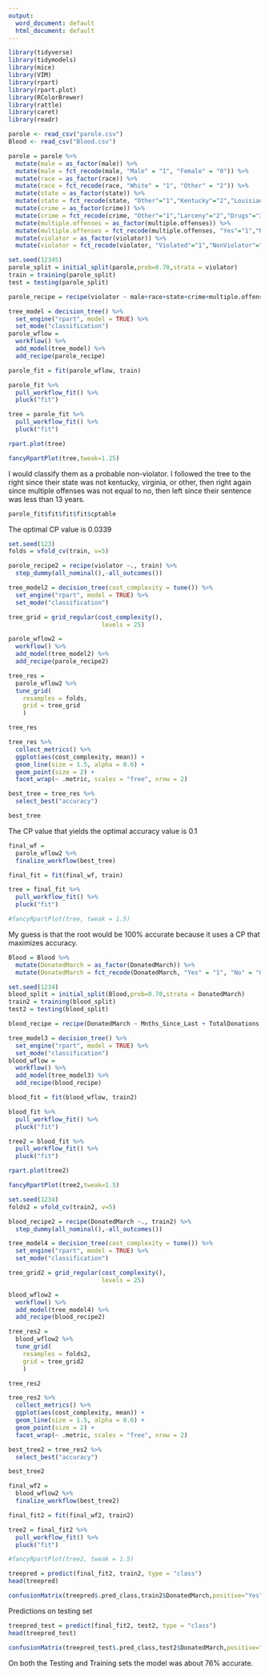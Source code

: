 ---
output:
  word_document: default
  html_document: default
---
```{r include=FALSE}
library(tidyverse)
library(tidymodels)
library(mice)
library(VIM)
library(rpart)
library(rpart.plot)
library(RColorBrewer)
library(rattle)
library(caret)
library(readr)
```
```{r}
parole <- read_csv("parole.csv")
Blood <- read_csv("Blood.csv")
```

```{r}
parole = parole %>%
  mutate(male = as_factor(male)) %>% 
  mutate(male = fct_recode(male, "Male" = "1", "Female" = "0")) %>%
  mutate(race = as_factor(race)) %>%
  mutate(race = fct_recode(race, "White" = "1", "Other" = "2")) %>%
  mutate(state = as_factor(state)) %>%
  mutate(state = fct_recode(state, "Other"="1","Kentucky"="2","Louisiana"="3","Virginia"="4")) %>%
  mutate(crime = as_factor(crime)) %>%
  mutate(crime = fct_recode(crime, "Other"="1","Larceny"="2","Drugs"="3","Driving"="4")) %>%
  mutate(multiple.offenses = as_factor(multiple.offenses)) %>%
  mutate(multiple.offenses = fct_recode(multiple.offenses, "Yes"="1","No"="0")) %>%
  mutate(violator = as_factor(violator)) %>%
  mutate(violator = fct_recode(violator, "Violated"="1","NonViolator"="0"))
```

```{r}
set.seed(12345)
parole_split = initial_split(parole,prob=0.70,strata = violator)
train = training(parole_split)
test = testing(parole_split)
```

```{r}
parole_recipe = recipe(violator ~ male+race+state+crime+multiple.offenses+age+time.served+max.sentence, train)

tree_model = decision_tree() %>%
  set_engine("rpart", model = TRUE) %>%
  set_mode("classification")
parole_wflow =
  workflow() %>%
  add_model(tree_model) %>%
  add_recipe(parole_recipe)

parole_fit = fit(parole_wflow, train)
```

```{r}
parole_fit %>%
  pull_workflow_fit() %>%
  pluck("fit")
```

```{r}
tree = parole_fit %>%
  pull_workflow_fit() %>%
  pluck("fit")
```

```{r}
rpart.plot(tree)
```
```{r}
fancyRpartPlot(tree,tweak=1.25)
```


I would classify them as a probable non-violator. I followed the tree to the right since their state was not kentucky, virginia, or other, then right again since multiple offenses was not equal to no, then left since their sentence was less than 13 years.

```{r}
parole_fit$fit$fit$fit$cptable
```

The optimal CP value is 0.0339

```{r}
set.seed(123)
folds = vfold_cv(train, v=5)
```

```{r}
parole_recipe2 = recipe(violator ~., train) %>%
  step_dummy(all_nominal(),-all_outcomes())

tree_model2 = decision_tree(cost_complexity = tune()) %>% 
  set_engine("rpart", model = TRUE) %>% 
  set_mode("classification")

tree_grid = grid_regular(cost_complexity(),
                          levels = 25) 

parole_wflow2 = 
  workflow() %>% 
  add_model(tree_model2) %>% 
  add_recipe(parole_recipe2)

tree_res = 
  parole_wflow2 %>% 
  tune_grid(
    resamples = folds,
    grid = tree_grid
    )

tree_res
```

```{r}
tree_res %>%
  collect_metrics() %>%
  ggplot(aes(cost_complexity, mean)) +
  geom_line(size = 1.5, alpha = 0.6) +
  geom_point(size = 2) +
  facet_wrap(~ .metric, scales = "free", nrow = 2) 
```

```{r}
best_tree = tree_res %>%
  select_best("accuracy")

best_tree
```

The CP value that yields the optimal accuracy value is 0.1

```{r}
final_wf = 
  parole_wflow2 %>% 
  finalize_workflow(best_tree)
```

```{r}
final_fit = fit(final_wf, train)

tree = final_fit %>% 
  pull_workflow_fit() %>% 
  pluck("fit")

#fancyRpartPlot(tree, tweak = 1.5) 

```

My guess is that the root would be 100% accurate because it uses a CP that maximizes accuracy.

```{r}
Blood = Blood %>%
  mutate(DonatedMarch = as_factor(DonatedMarch)) %>%
  mutate(DonatedMarch = fct_recode(DonatedMarch, "Yes" = "1", "No" = "0"))
```

```{r}
set.seed(1234)
blood_split = initial_split(Blood,prob=0.70,strata = DonatedMarch)
train2 = training(blood_split)
test2 = testing(blood_split)
```

```{r}
blood_recipe = recipe(DonatedMarch ~ Mnths_Since_Last + TotalDonations + Total_Donated + Mnths_Since_First, train2)

tree_model3 = decision_tree() %>%
  set_engine("rpart", model = TRUE) %>%
  set_mode("classification")
blood_wflow =
  workflow() %>%
  add_model(tree_model3) %>%
  add_recipe(blood_recipe)

blood_fit = fit(blood_wflow, train2)
```

```{r}
blood_fit %>%
  pull_workflow_fit() %>%
  pluck("fit")
```

```{r}
tree2 = blood_fit %>%
  pull_workflow_fit() %>%
  pluck("fit")
```

```{r}
rpart.plot(tree2)
```
```{r}
fancyRpartPlot(tree2,tweak=1.5)
```

```{r}
set.seed(1234)
folds2 = vfold_cv(train2, v=5)
```

```{r}
blood_recipe2 = recipe(DonatedMarch ~., train2) %>%
  step_dummy(all_nominal(),-all_outcomes())

tree_model4 = decision_tree(cost_complexity = tune()) %>% 
  set_engine("rpart", model = TRUE) %>% 
  set_mode("classification")

tree_grid2 = grid_regular(cost_complexity(),
                          levels = 25) 

blood_wflow2 = 
  workflow() %>% 
  add_model(tree_model4) %>% 
  add_recipe(blood_recipe2)

tree_res2 = 
  blood_wflow2 %>% 
  tune_grid(
    resamples = folds2,
    grid = tree_grid2
    )

tree_res2
```

```{r}
tree_res2 %>%
  collect_metrics() %>%
  ggplot(aes(cost_complexity, mean)) +
  geom_line(size = 1.5, alpha = 0.6) +
  geom_point(size = 2) +
  facet_wrap(~ .metric, scales = "free", nrow = 2) 
```

```{r}
best_tree2 = tree_res2 %>%
  select_best("accuracy")

best_tree2
```


```{r}
final_wf2 = 
  blood_wflow2 %>% 
  finalize_workflow(best_tree2)
```

```{r}
final_fit2 = fit(final_wf2, train2)

tree2 = final_fit2 %>% 
  pull_workflow_fit() %>% 
  pluck("fit")

#fancyRpartPlot(tree2, tweak = 1.5) 

```

```{r}
treepred = predict(final_fit2, train2, type = "class")
head(treepred)
```


```{r}
confusionMatrix(treepred$.pred_class,train2$DonatedMarch,positive="Yes") 
```

Predictions on testing set  
```{r}
treepred_test = predict(final_fit2, test2, type = "class")
head(treepred_test)
```

```{r}
confusionMatrix(treepred_test$.pred_class,test2$DonatedMarch,positive="Yes") 
```

On both the Testing and Training sets the model was about 76% accurate.